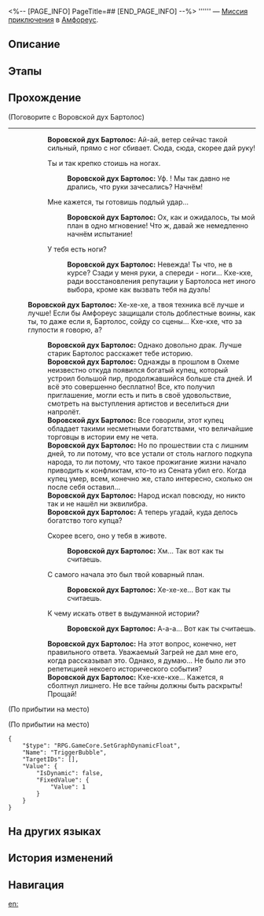 <%-- [PAGE_INFO]
PageTitle=##
[END_PAGE_INFO] --%>
{{Дополнить|Диалоги.}}
{{Миссия Инфобокс
|id              = 4015723
|Название        = 
|Изображение     = Миссия .png
|Тип             = Миссия приключения
|Событие         = 
|Глава           = 
|Условия         = Завершена [[Миссия Освоения]] «[[О звёздное небо, очисти мысли от хаоса]]»
|Персонажи       = Воровской дух Бартолос; Первопроходец
|СтартЛокация    = [[Амфореус]] — [[Небесный каструм Циркадное Око]]
|Мир             = Амфореус
|Предыдущая      = 
|Следующая       = 
|Награды         = Звёздный нефрит*40; Небесная амброзия*60
}}
'''''' — [[Миссия приключения]] в [[Амфореус]].

==Описание==
{{Описание|<!--официальное описание из Перекрёстка судеб-->}}

==Этапы==


==Прохождение==
{{Дополнить}}

;(Поговорите с Воровской дух Бартолос)
----
::'''Воровской дух Бартолос:''' Ай-ай, ветер сейчас такой сильный, прямо с ног сбивает. Сюда, сюда, скорее дай руку!
::{{Диалог|Стрелка}} Ты и так крепко стоишь на ногах.
:::'''Воровской дух Бартолос:''' Уф. {{MC|ж=Чёрствая девушка|м=Чёрствый юноша}}! Мы так давно не дрались, что руки зачесались? Начнём!
::{{Диалог|Стрелка}} Мне кажется, ты готовишь подлый удар...
:::'''Воровской дух Бартолос:''' Ох, как и ожидалось, ты {{MC|ж=разгадала|м=разгадал}} мой план в одно мгновение! Что ж, давай же немедленно начнём испытание!
::{{Диалог|Стрелка}} У тебя есть ноги?
:::'''Воровской дух Бартолос:''' Невежда! Ты что, не в курсе? Сзади у меня руки, а спереди - ноги... Кхе-кхе, ради восстановления репутации у Бартолоса нет иного выбора, кроме как вызвать тебя на дуэль!
:;(Enter battle)
:::{{tx|Enemy list missing}}
:'''Воровской дух Бартолос:''' Хе-хе-хе, а твоя техника всё лучше и лучше! Если бы Амфореус защищали столь доблестные воины, как ты, то даже если я, Бартолос, сойду со сцены... Кхе-кхе, что за глупости я говорю, а?
::'''Воровской дух Бартолос:''' Однако довольно драк. Лучше старик Бартолос расскажет тебе историю.
::'''Воровской дух Бартолос:''' Однажды в прошлом в Охеме неизвестно откуда появился богатый купец, который устроил большой пир, продолжавшийся больше ста дней. И всё это совершенно бесплатно! Все, кто получил приглашение, могли есть и пить в своё удовольствие, смотреть на выступления артистов и веселиться дни напролёт.
::'''Воровской дух Бартолос:''' Все говорили, этот купец обладает такими несметными богатствами, что величайшие торговцы в истории ему не чета.
::'''Воровской дух Бартолос:''' Но по прошествии ста с лишним дней, то ли потому, что все устали от столь наглого подкупа народа, то ли потому, что такое прожигание жизни начало приводить к конфликтам, кто-то из Сената убил его. Когда купец умер, всем, конечно же, стало интересно, сколько он после себя оставил...
::'''Воровской дух Бартолос:''' Народ искал повсюду, но никто так и не нашёл ни эквилибра.
::'''Воровской дух Бартолос:''' А теперь угадай, куда делось богатство того купца?
::{{Диалог|Стрелка}} Скорее всего, оно у тебя в животе.
:::'''Воровской дух Бартолос:''' Хм... Так вот как ты считаешь.
::{{Диалог|Стрелка}} С самого начала это был твой коварный план.
:::'''Воровской дух Бартолос:''' Хе-хе-хе... Вот как ты считаешь.
::{{Диалог|Стрелка}} К чему искать ответ в выдуманной истории?
:::'''Воровской дух Бартолос:''' А-а-а... Вот как ты считаешь.
::'''Воровской дух Бартолос:''' На этот вопрос, конечно, нет правильного ответа. Уважаемый Загрей не дал мне его, когда рассказывал это. Однако, я думаю... Не было ли это репетицией некоего исторического события?
::'''Воровской дух Бартолос:''' Кхе-кхе-кхе... Кажется, я сболтнул лишнего. Не все тайны должны быть раскрыты! Прощай!
;(По прибытии на место)

;(По прибытии на место)
<pre>{
	"$type": "RPG.GameCore.SetGraphDynamicFloat",
	"Name": "TriggerBubble",
	"TargetIDs": [],
	"Value": {
		"IsDynamic": false,
		"FixedValue": {
			"Value": 1
		}
	}
}</pre>
{{Диалог Конец}}

==На других языках==
{{На других языках
|en   = 
|zhs  = 
|zht  = 
|ja   = 
|ko   = 
|es   = 
|fr   = 
|ru   = 
|th   = 
|vi   = 
|de   = 
|id   = 
|pt   = 
}}

==История изменений==
{{История изменений|3.5}}

==Навигация==
{{Миссия приключения Навбокс|Глава }}

[[en:]]
